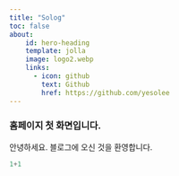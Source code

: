 ```yaml
---
title: "Solog"
toc: false
about:
    id: hero-heading
    template: jolla
    image: logo2.webp
    links: 
      - icon: github
        text: Github
        href: https://github.com/yesolee
---
```


### 홈페이지 첫 화면입니다.

안녕하세요. 블로그에 오신 것을 환영합니다.

```python
1+1
```
